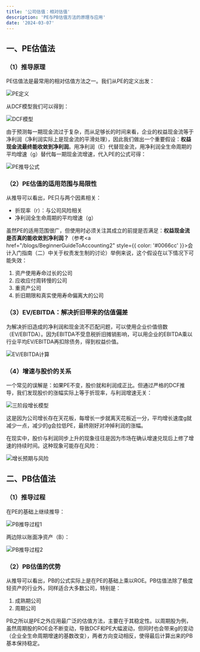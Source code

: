 ```yaml
---
title: '公司估值：相对估值'
description: 'PE与PB估值方法的原理与应用'
date: '2024-03-07'
---
```


## 一、PE估值法

### （1）推导原理

PE估值法是最常用的相对估值方法之一。我们从PE的定义出发：

<div style={{ display: 'flex', justifyContent: 'center', margin: '20px 0' }}>
  <img
    src="/images/blog/CompanyValuation2/1.png"
    alt="PE定义"
    style={{ maxWidth: '100%', height: 'auto' }}
  />
</div>

从DCF模型我们可以得到：

<div style={{ display: 'flex', justifyContent: 'center', margin: '20px 0' }}>
  <img
    src="/images/blog/CompanyValuation2/2.png"
    alt="DCF模型"
    style={{ maxWidth: '100%', height: 'auto' }}
  />
</div>

由于预测每一期现金流过于复杂，而从足够长的时间来看，企业的权益现金流等于净利润（净利润实际上是现金流的平滑处理），因此我们做出一个重要假设：**权益现金流最终能收敛到净利润**。用净利润（E）代替现金流，用净利润全生命周期的平均增速（g）替代每一期现金流增速，代入PE的公式可得：

<div style={{ display: 'flex', justifyContent: 'center', margin: '20px 0' }}>
  <img
    src="/images/blog/CompanyValuation2/3.png"
    alt="PE推导公式"
    style={{ maxWidth: '100%', height: 'auto' }}
  />
</div>

### （2）PE估值的适用范围与局限性

从推导可以看出，PE只与两个因素相关：

- 折现率（r）：与公司风险相关
- 净利润全生命周期的平均增速（g）

虽然PE的适用范围很广，但使用时必须关注其成立的前提是否满足：<strong>权益现金流是否真的能收敛到净利润？</strong>（参考<a href="/blogs/BeginnerGuideToAccounting2" style={{ color: '#0066cc' }}>会计入门指南（二）</a>中关于权责发生制的讨论）举例来说，这个假设在以下情况下可能失效：

1. 资产使用寿命过长的公司
2. 应收应付周转慢的公司
3. 重资产公司
4. 折旧期限和真实使用寿命偏离大的公司

### （3）EV/EBITDA：解决折旧带来的估值偏差

为解决折旧造成的净利润和现金流不匹配问题，可以使用企业价值倍数（EV/EBITDA）。因为EBITDA不受息税折旧摊销影响，可以用企业的EBITDA乘以行业平均EV/EBITDA再扣除债务，得到权益价值。

<div style={{ display: 'flex', justifyContent: 'center', margin: '20px 0' }}>
  <img
    src="/images/blog/CompanyValuation2/4.png"
    alt="EV/EBITDA计算"
    style={{ maxWidth: '100%', height: 'auto' }}
  />
</div>

### （4）增速与股价的关系

一个常见的误解是：如果PE不变，股价就和利润成正比。但通过严格的DCF推导，我们发现股价的涨幅实际上等于折现率，与利润增速无关：

<div style={{ display: 'flex', justifyContent: 'center', margin: '20px 0' }}>
  <img
    src="/images/blog/CompanyValuation2/5.png"
    alt="三阶段增长模型"
    style={{ maxWidth: '100%', height: 'auto' }}
  />
</div>

这是因为公司增长存在天花板，每增长一步就离天花板近一分，平均增长速度g就减少一点，减少的g会拉低PE，最终刚好对冲掉利润的涨幅。

在现实中，股价与利润同步上升的现象往往是因为市场在确认增速兑现后上修了增速的持续时间。这种现象可能存在风险：

<div style={{ display: 'flex', justifyContent: 'center', margin: '20px 0' }}>
  <img
    src="/images/blog/CompanyValuation2/6.png"
    alt="增长预期与风险"
    style={{ maxWidth: '100%', height: 'auto' }}
  />
</div>

## 二、PB估值法

### （1）推导过程

在PE的基础上继续推导：

<div style={{ display: 'flex', justifyContent: 'center', margin: '20px 0' }}>
  <img
    src="/images/blog/CompanyValuation2/7.png"
    alt="PB推导过程1"
    style={{ maxWidth: '100%', height: 'auto' }}
  />
</div>

两边除以账面净资产（B）：

<div style={{ display: 'flex', justifyContent: 'center', margin: '20px 0' }}>
  <img
    src="/images/blog/CompanyValuation2/8.png"
    alt="PB推导过程2"
    style={{ maxWidth: '100%', height: 'auto' }}
  />
</div>

### （2）PB估值的优势

从推导可以看出，PB的公式实际上是在PE的基础上乘以ROE。PB估值法除了极度轻资产的行业外，同样适合大多数公司，特别是：

1. 成熟期公司
2. 周期公司

PB之所以是PE之外应用最广泛的估值方法，主要在于其稳定性。以周期股为例，虽然周期股的ROE会不断变动，导致DCF和PE大幅波动，但同时也会带来g的变动（企业全生命周期增速的基数改变），两者方向变动相反，使得最后计算出来的PB基本保持稳定。
